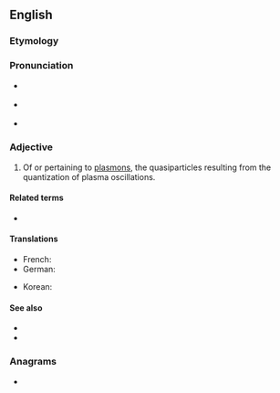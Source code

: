 ==English==

===Etymology===
{{suffix|en|plasmon|ic}}

===Pronunciation===
* {{a|RP}} {{IPA|en|/plæzˈmɒnɪk/}}
* {{a|GA}} {{IPA|en|/plæzˈmɑnɪk/}}
* {{rhymes|en|ɒnɪk}}

===Adjective===
{{en-adj|-}}

# {{lb|en|physics|nanotechnology}} Of or pertaining to [[plasmon]]s, the quasiparticles resulting from the quantization of plasma oscillations.

====Related terms====
* {{l|en|plasmonics}}

====Translations====
{{trans-top|of or pertaining to plasmons}}
* French: {{t+|fr|plasmonique}}
* German: {{t|de|plasmonisch}}
{{trans-mid}}
* Korean: {{t|ko|플라즈몬}} <!--noun, but also used determinatively-->
{{trans-bottom}}

====See also====
* {{l|en|photonic}}
* {{l|en|phononic}}

===Anagrams===
* {{anagrams|en|a=acilmnops|amplicons|complains|plasmocin}}